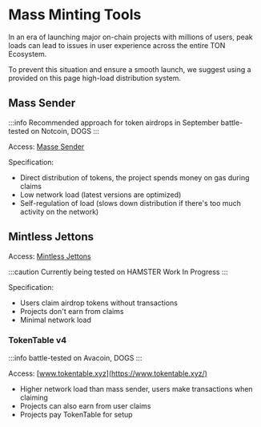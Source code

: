 # Mass Minting Tools

In an era of launching major on-chain projects with millions of users, peak loads can lead to issues in user experience across the entire TON Ecosystem.

To prevent this situation and ensure a smooth launch, we suggest using a provided on this page high-load distribution system.

## Mass Sender

:::info
Recommended approach for token airdrops in September
battle-tested on Notcoin, DOGS
:::

Access: [Masse Sender](https://docs.tonconsole.com/tonconsole/jettons/mass-sending)

Specification:
- Direct distribution of tokens, the project spends money on gas during claims
- Low network load (latest versions are optimized)
- Self-regulation of load (slows down distribution if there's too much activity on the network)

## Mintless Jettons

Access: [Mintless Jettons](/develop/dapps/asset-processing/mintless-jettons)

:::caution
  Currently being tested on HAMSTER
  Work In Progress
:::

Specification:
- Users claim airdrop tokens without transactions
- Projects don't earn from claims
- Minimal network load


### TokenTable v4

:::info
  battle-tested on Avacoin, DOGS
:::

Access: [www.tokentable.xyz](https://www.tokentable.xyz/)

- Higher network load than mass sender, users make transactions when claiming
- Projects can also earn from user claims
- Projects pay TokenTable for setup
